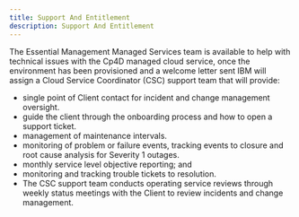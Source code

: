 ```yaml
---
title: Support And Entitlement
description: Support And Entitlement
---
```


The Essential Management Managed Services team is available to help with technical issues with the Cp4D managed cloud service, once the environment has been provisioned and a welcome letter sent IBM will assign a Cloud Service Coordinator (CSC) support team that will provide:
- single point of Client contact for incident and change management oversight.
- guide the client through the onboarding process and how to open a support ticket.
- management of maintenance intervals.
- monitoring of problem or failure events, tracking events to closure and root cause analysis for Severity 1 outages.
- monthly service level objective reporting; and
- monitoring and tracking trouble tickets to resolution.
- The CSC support team conducts operating service reviews through weekly status meetings with the Client to review incidents and change management.
